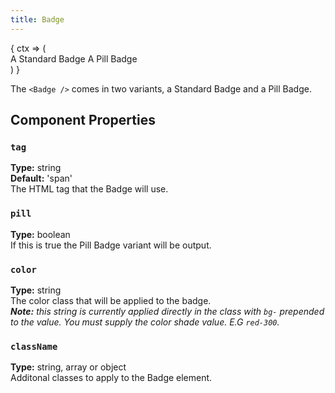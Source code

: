 ```yaml
---
title: Badge
---
```


<WebAppsDocs>
    <WebAppsComponent>
        <WebAppsDocsContext.Consumer> 
            { 
                ctx => (
                    <div className="w-full flex flex-row justify-center px-12">
                        <Badge color={`${ctx.UI.theme}-300 dark:bg-${ctx.UI.theme}-600`} className="capitalize mx-auto">A Standard Badge</Badge> 
                        <Badge color={`${ctx.UI.theme}-300 dark:bg-${ctx.UI.theme}-600`} pill className="capitalize mx-auto">A Pill Badge</Badge> 
                    </div>
                )
            }
        </WebAppsDocsContext.Consumer>
    </WebAppsComponent>
</WebAppsDocs>


The `<Badge />` comes in two variants, a Standard Badge and a Pill Badge.


## Component Properties

### `tag`
**Type:** string<br />
**Default:** 'span'<br />
The HTML tag that the Badge will use.

### `pill` 
**Type:** boolean<br />
If this is true the Pill Badge variant will be output.

### `color` 
**Type:** string<br />
The color class that will be applied to the badge.<br />
_**Note:** this string is currently applied directly in the class with `bg-` prepended to the value. You must supply the color shade value. E.G `red-300`._

### `className` 
**Type:** string, array or object<br />
Additonal classes to apply to the Badge element.
